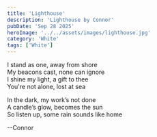 ```yaml
---
title: 'Lighthouse'
description: 'Lighthouse by Connor'
pubDate: 'Sep 28 2025'
heroImage: '../../assets/images/lighthouse.jpg'
category: 'White'
tags: ['White']
---
```


I stand as one, away from shore  
My beacons cast, none can ignore  
I shine my light, a gift to thee  
You're not alone, lost at sea

In the dark, my work’s not done  
A candle’s glow, becomes the sun  
So listen up, some rain sounds like home

--Connor
